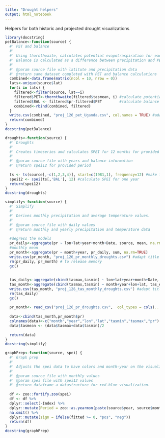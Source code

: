 ```yaml
---
title: "Drought helpers"
output: html_notebook
---
```


Helpers for both historic and projected drought visualizations. 

```r
library(docstring)
petBalance<-function(source) {
  #' PET and balance
  #' 
  #' Using thornthwaite, calculates potential evapotraspiration for each latitute. 
  #' Balance is calculated as a difference between precipitation and PET value.
  #' 
  #' @param source file with latitute and precipitation data
  #' @return same dataset completed with PET and balance calculations
  combined<-data.frame(matrix(ncol = 10, nrow = 0))
  lats<-unique(source$lat)
  for(i in lats) {
    filtered<-filter(source, lat==i)
    filtered$PET<-thornthwaite(filtered$tasmean, i) #calculate potential evapotranspiration
    filtered$BAL <- filtered$pr-filtered$PET        #calculate balance
    combined<-rbind(combined, filtered)
  }
  write.csv(combined, "proj_126_pet_Uganda.csv", col.names = TRUE) #adapt title
  return(combined)
}
docstring(petBalance)
```

```r
droughts<-function(source) {
  #' Droughts
  #' 
  #' Creates timeseries and calculates SPEI for 12 months for provided dataset.
  #' 
  #' @param source file with years and balance information
  #' @return spei12 for provided period
  
  ts <- ts(source[,-c(1,2,3,4)], start=c(1981,1), frequency=12) #make time series for SPEI
  spei12 <- spei(ts[,'BAL'], 12) #calculate SPEI for one year
  return(spei12)
}
docstring(droughts)
```

```r
simplify<-function(source) {
  #' Simplify
  #' 
  #' Derives monthly precipitation and average temperature values. 
  #' 
  #' @param source file with daily values
  #' @return monthly and yearly precipitation and temperature data
  
  #degress the models
  pr_daily<-aggregate(pr ~ lon+lat+year+month+Date, source, mean, na.rm=TRUE)
  #monthly mean
  pr_month<-aggregate(pr ~ month+year, pr_daily, sum, na.rm=TRUE)
  write.csv(pr_month, "proj_126_pr_monthly_droughts.csv") #adapt title
  rm(pr_daily, pr_month) # to release memory
  gc()
  
  
  tas_daily<-aggregate(cbind(tasmax,tasmin) ~ lon+lat+year+month+Date, source, mean, na.rm=TRUE)
  tas_month<-aggregate(cbind(tasmax,tasmin) ~ month+year+lon+lat, tas_daily, mean, na.rm=TRUE)
  write.csv(tas_month, "proj_126_tas_monthly_droughts.csv") #adapt title
  rm(tas_daily)
  gc()
  
  pr_month<- read_csv("proj_126_pr_droughts.csv",  col_types = cols(...1 = col_skip()))
  
  data<-cbind(tas_month,pr_month$pr) 
  colnames(data)<-c("month","year","lon","lat","tasmin","tasmax","pr")
  data$tasmean <- (data$tasmax+data$tasmin)/2 
  
  return(data)
}
docstring(simplify)
```

```r
graphPrep<-function(source, spei) {
  #' Graph prep
  #' 
  #' Adjusts the spei data to have colors and month-year on the visualization.
  #' 
  #' @param source file with monthly values
  #' @param spei file with spei12 values
  #' @return dataframe a datastructure for red-blue visualization.
  
  df <- zoo::fortify.zoo(spei)
  df <- df %>% 
  dplyr::select(-Index) %>% 
  dplyr::mutate(Period = zoo::as.yearmon(paste(source$year, source$month), "%Y %m")) %>% 
  na.omit() %>% 
  dplyr::mutate(sign = ifelse(fitted >= 0, "pos", "neg"))
  return(df)
}
docstring(graphPrep)
```
